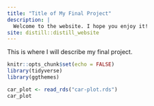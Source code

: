 ```yaml
---
title: "Title of My Final Project"
description: |
  Welcome to the website. I hope you enjoy it!
site: distill::distill_website
---
```


This is where I will describe my final project.
```r
knitr::opts_chunk$set(echo = FALSE)
library(tidyverse)
library(ggthemes)

```
```r
car_plot <- read_rds("car-plot.rds")
car_plot


```

